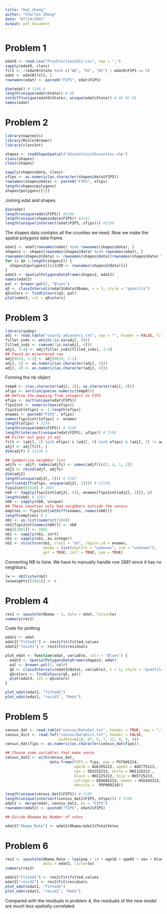 ```yaml
---
title: "hw2_zheng"
author: "Charles Zheng"
date: "07/24/2015"
output: pdf_document
---
```


# Problem 1

```r
edat0 <- read.csv("PrezElection2012.csv", sep = ",")
sapply(edat0, class)
filt <- !(edat0$State %in% c("AK", "HI", "DC") | edat0$FIPS == 0)
edat <- edat0[filt, ]
rownames(edat) <- paste0("FIPS", edat$FIPS)

dim(edat) # 3108 6
length(unique(edat$State)) # 48
setdiff(unique(edat0$State), unique(edat$State)) # AK DC HI
names(edat)
```

# Problem 2

```r
library(maptools)
library(RColorBrewer)
library(classInt)

shapes <- readShapeSpatial("UScounties/UScounties.shp")
class(shapes)
class(shapes)

sapply(shapes@data, class)
sfips <- as.numeric(as.character(shapes@data$FIPS))
rownames(shapes@data) <- paste0("FIPS", sfips)
length(shapes@polygons)
shapes@polygons[[1]]
```

Joining edat and shapes

```r
dim(edat)
length(unique(edat$FIPS)) #3108
length(unique(shapes@data$FIPS)) #3141
length(unique(intersect(edat$FIPS, sfips))) #3108
```

The shapes data contains all the counties we need.
Now we make the spatial polygons data frame.

```r
edat2 <- edat[rownames(edat) %in% rownames(shapes@data), ]
shapes2 <- shapes[rownames(shapes@data) %in% rownames(edat), ]
rownames(shapes2@data) <- rownames(shapes@data)[rownames(shapes@data) %in% rownames(edat)]
for (i in 1:length(shapes2)) {
  shapes2@polygons[[i]]@ID <- rownames(shapes2@data)[i]
}
edat3 <- SpatialPolygonsDataFrame(shapes2, edat2)
names(edat3)
pal <- brewer.pal(5, "Blues")
q5 <- classIntervals(edat3@data$Obama, n = 5, style = "quantile")
q5colors <- findColours(q5, pal)
plot(edat3, col = q5colors)
```

# Problem 3


```r
library(spdep)
adj <- read.table("county_adjacency.txt", sep = "", header = FALSE, fill = TRUE)
filler_inds <- which(!is.na(adj[, 4]))
filled_inds <- cumsum(!is.na(adj[, 4]))
adj[, 3:4] <- adj[filler_inds[filled_inds], 3:4]
## Found an misentered row
adj[9629, 1:2] <- adj[9629, 2:1]
adj[, 2] <- as.numeric(as.character(adj[, 2]))
adj[, 4] <- as.numeric(as.character(adj[, 4]))
```

Forming the nb object

```r
temp0 <- c(as.character(adj[, 2]), as.character(adj[, 4]))
afips <- sort(unique(as.numeric(temp0)))
## Define the mapping from integers to FIPS
efips <- sort(unique(edat$FIPS))
fips2int <- numeric(max(efips))
fips2int[efips] <- 1:length(efips)
enames <- paste0("FIPS", efips)
names(fips2int)[efips] <- enames
length(afips) # 3234
length(unique(edat$FIPS)) # 3108
length(intersect(unique(edat$FIPS), afips)) # 3108
## Filter out guys in adj
filt <- (adj[, 2] %in% efips) & (adj[, 4] %in% efips) & (adj[, 2] != adj[, 4])
adjf <- adj[filt, ]
dim(adjf) # 21139 4

## Symmetrize neighbor list
adjfs <- adjf; names(adjfs) <- names(adjf)[c(3, 4, 1, 2)]
adj2 <- rbind(adjf, adjfs)
dim(adj2)
length(unique(adj2[, 2])) # 3107
sort(setdiff(efips, unique(adj2[, 2]))) # 51510
fips2int[51510] # 2881
nb0 <- tapply(fips2int[adj2[, 4]], enames[fips2int[adj2[, 2]]], c)
length(nb0) # 3107
nb0 <- sapply(nb0, unique)
## These counties only had neighbors outside the census
empties <- fips2int[setdiff(enames, names(nb0))]
length(empties) # 1
nb1 <- as.list(numeric(3108))
nb1[fips2int[names(nb0)]] <- nb0
nb1[[2881]] <- 2881
nb1 <- sapply(nb1, sort)
nb1 <- sapply(nb1, as.integer)
nb2 <- structure(nb1, class = "nb", region.id = enames,
                 GeoDa = list(shpfile = "unknown", ind = "unknown"),
                 gal = TRUE, call = TRUE, sym = TRUE)
```

Converting NB to listw.
We have to manually handle row 2881 since it has no neighbors.

```r
lw <- nb2listw(nb2)
lw$weights[[2881]] <- 0
```

# Problem 4

```r
res1 <- spautolm(Obama ~ 1, data = edat, listw=lw)
summary(res1)
```

Code for plotting

```r
edat2 <- edat
edat2["fitted1"] <- res1$fit$fitted.values
edat2["resid1"] <- res1$fit$residuals

plot_edat <- function(edat, variable, colr = "Blues") {
  edat3 <- SpatialPolygonsDataFrame(shapes2, edat)
  pal <- brewer.pal(5, colr)
  q5 <- classIntervals(edat3@data[, variable], n = 5, style = "quantile")
  q5colors <- findColours(q5, pal)
  plot(edat3, col = q5colors)
}

plot_edat(edat2, "fitted1")
plot_edat(edat2, "resid1", "Reds")
```

# Problem 5

```r
census_dat <- read.table("census/DataSet.txt", header = TRUE, sep = ",")
census_dict <- read.fwf("census/DataDict.txt", header = FALSE, 
                        widths=c(10, 87, 5, 7, 12, 8, 9, 8))
census_dat$fips <- as.numeric(as.character(census_dat$fips))

## Choose some variables that make sense
census_dat2 <- with(census_dat, 
                    data.frame(FIPS = fips, pop = PST045214,
                               age18 = AGE295213, age65 = AGE775213,
                               sex = SEX255213, white = RHI125213 ,
                               black = RHI225213, hisp = RHI725213, 
                               college = EDU685213, homes = HSG445213,
                               density =  POP060210))

length(unique(census_dat2$FIPS)) # 3195
length(unique(intersect(census_dat2$FIPS, efips))) # 3108
edat2 <- merge(edat, census_dat2, by = "FIPS")
rownames(edat2) <- paste0("FIPS", edat2$FIPS)

## Divide Obaama by Number of votes

edat2["Obama_Rate"] <- edat2$Obama/edat2$TotalVotes
```

# Problem 6

```r
res2 <- spautolm(Obama_Rate ~ log(pop + 1) + age18 + age65 + sex + black + hisp + density,
                 data = edat2, listw=lw)
summary(res2)
```

```r
edat2["fitted2"] <- res2$fit$fitted.values
edat2["resid2"] <- res2$fit$residuals
plot_edat(edat2, "fitted2")
plot_edat(edat2, "resid2", "Reds")
```

Compared with the residuals in problem 4, the residuals of the new model are much less spatially correlated.
